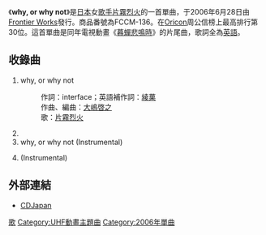 {{noteTA|1=zh-cn:寒蝉鸣泣之时; zh-tw:暮蟬悲鳴時; zh-hk:寒蟬鳴泣之時;}}
{{lowercase|why, or why not}}
{{infobox Single
| Name           = why, or why not
| Cover          = Why or why not.jpg
| Caption        = 
| Artist         = [[片霧烈火|片霧烈火]]
| from Album     = 
| A-side         = 
| B-side         = 
| Released       = {{flagicon|Japan|日本}} 2006年6月28日|
| Format         =  
| Recorded       = 
| Genre          = [[J-POP|J-POP]]
| Length         = 
| Label          = [[Frontier_Works|Frontier Works]]|
| Writer         = 
| Producer       = [[高橋和也|高橋和也]]|
| Certification  = 
| Chart position = 
| Last single    = {{lang|ja|[[空の軋みと歪める世界の無き、声|空の軋みと歪める世界の無き、声]]}} <br />（2006年）
| This single    = '''why, or why not''' <br />（2006年）
| Next single    = 
| Misc           = 
}}
《'''why, or why not'''》是[[日本|日本]]女[[歌手|歌手]][[片霧烈火|片霧烈火]]的一首單曲，于2006年6月28日由[[Frontier_Works|Frontier Works]]發行。商品番號為FCCM-136。在[[Oricon|Oricon]]周公信榜上最高排行第30位。這首單曲是同年電視動畫《[[暮蟬悲鳴時|暮蟬悲鳴時]]》的片尾曲，歌詞全為[[英語|英語]]。

== 收錄曲 ==
#why, or why not
#:作詞：interface；英語補作詞：[[風葉|綾菓]]
#:作曲、編曲：[[大嶋啓之|大嶋啓之]]
#:歌：[[片霧烈火|片霧烈火]]
#{{lang|ja|誰そ彼}}
#why, or why not (Instrumental)
#{{lang|ja|誰そ彼}} (Instrumental)

== 外部連結 ==
*[http://www.cdjapan.co.jp/detailview.html?KEY=FCCM-136 CDJapan] {{Wayback|url=http://www.cdjapan.co.jp/detailview.html?KEY=FCCM-136 |date=20080410144230 }}

{{暮蟬悲鳴時}}
{{Single-stub}}
{{DEFAULTSORT:Why, or why not}}

[[Category:暮蟬悲鳴時|歌]]
[[Category:UHF動畫主題曲|Category:UHF動畫主題曲]]
[[Category:2006年單曲|Category:2006年單曲]]